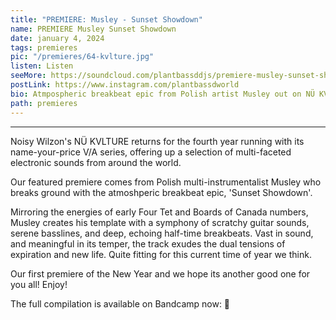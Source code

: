 ---
title: "PREMIERE: Musley - Sunset Showdown"
name: PREMIERE Musley Sunset Showdown
date: january 4, 2024
tags: premieres
pic: "/premieres/64-kvlture.jpg"
listen: Listen
seeMore: https://soundcloud.com/plantbassddjs/premiere-musley-sunset-showdown
postLink: https://www.instagram.com/plantbassdworld
bio: Atmpospheric breakbeat epic from Polish artist Musley out on NÜ KVLTURE
path: premieres
---

<SoundCloud
  url="https://soundcloud.com/plantbassddjs/premiere-musley-sunset-showdown"
  name="Sunset Showdown"
/>

<hr />

Noisy Wilzon's NÜ KVLTURE returns for the fourth year running with its name-your-price V/A series, offering up a selection of multi-faceted electronic sounds from around the world.

Our featured premiere comes from Polish multi-instrumentalist Musley who breaks ground with the atmoshperic breakbeat epic, 'Sunset Showdown'.

Mirroring the energies of early Four Tet and Boards of Canada numbers, Musley creates his template with a symphony of scratchy guitar sounds, serene basslines, and deep, echoing half-time breakbeats. Vast in sound, and meaningful in its temper, the track exudes the dual tensions of expiration and new life. Quite fitting for this current time of year we think.

Our first premiere of the New Year and we hope its another good one for you all! Enjoy!

The full compilation is available on Bandcamp now: <HoverLink url="nukvlture.bandcamp.com/album/iv" external /> 🌱
